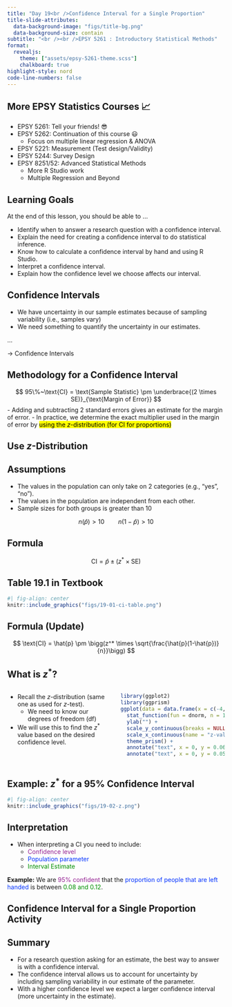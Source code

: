 ```yaml
---
title: "Day 19<br />Confidence Interval for a Single Proportion"
title-slide-attributes:
  data-background-image: "figs/title-bg.png"
  data-background-size: contain
subtitle: "<br /><br />EPSY 5261 : Introductory Statistical Methods"
format:
  revealjs: 
    theme: ["assets/epsy-5261-theme.scss"]
    chalkboard: true
highlight-style: nord
code-line-numbers: false
---
```



## More EPSY Statistics Courses 📈

- EPSY 5261: Tell your friends! 😎
- EPSY 5262: Continuation of this course 😃
  + Focus on multiple linear regression & ANOVA
- EPSY 5221: Measurement (Test design/Validity)
- EPSY 5244: Survey Design
- EPSY 8251/52: Advanced Statistical Methods
  + More R Studio work
  + Multiple Regression and Beyond


## Learning Goals

At the end of this lesson, you should be able to ...

- Identify when to answer a research question with a confidence interval.
- Explain the need for creating a confidence interval to do statistical inference.
- Know how to calculate a confidence interval by hand and using R Studio.
- Interpret a confidence interval.
- Explain how the confidence level we choose affects our interval.


## Confidence Intervals

- We have uncertainty in our sample estimates because of sampling variability (i.e., samples vary)
- We need something to quantify the uncertainty in our estimates.

...

→ Confidence Intervals


## Methodology for a Confidence Interval

$$
95\%~\text{CI} = \text{Sample Statistic} \pm \underbrace{(2 \times SE)}_{\text{Margin of Error}} 
$$
- Adding and subtracting 2 standard errors gives an estimate for the margin of error.
- In practice, we determine the exact multiplier used in the margin of error by <mark>using the *z*-distribution (for CI for proportions)</mark>


## Use *z*-Distribution {.center background-image="figs/section-bg.png" background-size=contain}


## Assumptions 

- The values in the population can only take on 2 categories (e.g., "yes", "no").
- The values in the population are independent from each other. 
- Sample sizes for both groups is greater than 10

$$
n(\hat{p}) > 10 \qquad n(1-\hat{p}) > 10
$$

## Formula

$$
\text{CI} = \hat{p} \pm (z^* \times \text{SE})
$$

## Table 19.1 in Textbook

```r
#| fig-align: center
knitr::include_graphics("figs/19-01-ci-table.png")
```


## Formula (Update)

$$
\text{CI} = \hat{p} \pm \bigg(z^* \times \sqrt{\frac{\hat{p}(1-\hat{p})}{n}}\bigg)
$$


## What is $z^*$?

:::: {.columns}

::: {.column width="50%"}
- Recall the *z*-distribution (same one as used for *z*-test).
  + We need to know our degrees of freedom (df)
- We will use this to find the $z^*$ value based on the desired confidence level.
:::

::: {.column width="50%"}
```r
library(ggplot2)
library(ggprism)
ggplot(data = data.frame(x = c(-4,4)), aes(x)) +
  stat_function(fun = dnorm, n = 101, args = list(mean = 0, sd = 1), color = "#621448") + 
  ylab("") +
  scale_y_continuous(breaks = NULL) +
  scale_x_continuous(name = "z-value", breaks = -4:4, limits= c(-3, 3)) +
  theme_prism() +
  annotate("text", x = 0, y = 0.06, label = "Normal", color = "#621448") +
  annotate("text", x = 0, y = 0.05, label = "mu==0~~sigma==1", parse = TRUE, color = "#621448")
```
:::

::::


## Example: $z^*$ for a 95% Confidence Interval

```r
#| fig-align: center
knitr::include_graphics("figs/19-02-z.png")
```


## Interpretation

- When interpreting a CI you need to include:
  + <span style="color:#942192;">Confidence level</span>
  + <span style="color:#0433FF;">Population parameter</span>
  + <span style="color:#008F00;">Interval Estimate</span>

**Example:** We are <span style="color:#942192;">95% confident</span> that the <span style="color:#0433FF;">proportion of people that are left handed</span> is between <span style="color:#008F00;">0.08 and 0.12</span>.


## Confidence Interval for a Single Proportion Activity {.center background-image="figs/section-bg.png" background-size=contain}


## Summary

- For a research question asking for an estimate, the best way to answer is with a confidence interval.
- The confidence interval allows us to account for uncertainty by including sampling variability in our estimate of the parameter. 
- With a higher confidence level we expect a larger confidence interval (more uncertainty in the estimate).




